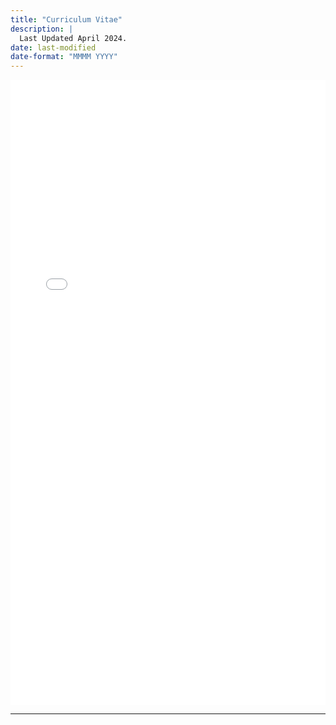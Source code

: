 ```yaml
---
title: "Curriculum Vitae"
description: |
  Last Updated April 2024.
date: last-modified
date-format: "MMMM YYYY"
---
```


<embed src="cv/cv.pdf" height="1000" width="100%" type="application/pdf" />

--- 